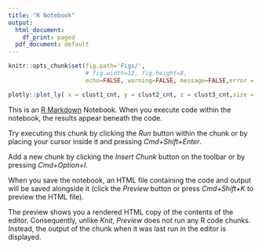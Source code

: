```yaml
---
title: "R Notebook"
output:
  html_document:
    df_print: paged
  pdf_document: default
---
```



```r
knitr::opts_chunk$set(fig.path='Figs/',
                      # fig.width=12, fig.height=8, 
                      echo=FALSE, warning=FALSE, message=FALSE,error = FALSE)
```


```r
plotly::plot_ly( x = clust1_cnt, y = clust2_cnt, z = clust3_cnt,size = 0.1,text=kmer)
```

    
This is an [R Markdown](http://rmarkdown.rstudio.com) Notebook. When you execute code within the notebook, the results appear beneath the code. 

Try executing this chunk by clicking the *Run* button within the chunk or by placing your cursor inside it and pressing *Cmd+Shift+Enter*. 

Add a new chunk by clicking the *Insert Chunk* button on the toolbar or by pressing *Cmd+Option+I*.

When you save the notebook, an HTML file containing the code and output will be saved alongside it (click the *Preview* button or press *Cmd+Shift+K* to preview the HTML file). 

The preview shows you a rendered HTML copy of the contents of the editor. Consequently, unlike *Knit*, *Preview* does not run any R code chunks. Instead, the output of the chunk when it was last run in the editor is displayed.

